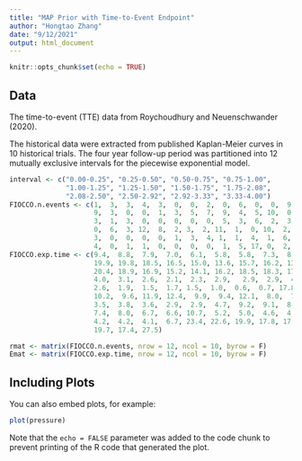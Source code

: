 ```yaml
---
title: "MAP Prior with Time-to-Event Endpoint"
author: "Hongtao Zhang"
date: "9/12/2021"
output: html_document
---
```


```r
knitr::opts_chunk$set(echo = TRUE)
```

## Data

The time-to-event (TTE) data from Roychoudhury and Neuenschwander (2020). 

The historical data were extracted from published Kaplan-Meier curves in 10 historical trials. The four year follow-up period was partitioned into 12 mutually exclusive intervals for the piecewise exponential model. 

```r
interval <- c("0.00-0.25", "0.25-0.50", "0.50-0.75", "0.75-1.00",
              "1.00-1.25", "1.25-1.50", "1.50-1.75", "1.75-2.08",
              "2.08-2.50", "2.50-2.92", "2.92-3.33", "3.33-4.00")
FIOCCO.n.events <- c(1,  3,  3,  4,  3,  0,  0,  2,  0,  6,  0,  0,  9,  1,  0, 10,  6,  6,  5,  9,
                     9,  3,  0,  0,  1,  3,  5,  7,  9,  4,  5, 10,  0,  0,  3,  7,  1,  2,  2,  4, 
                     3,  1,  3,  0,  0,  0,  0,  0,  5,  3,  6,  2,  3,  3,  0,  2,  1,  1,  1,  0, 
                     0,  6,  3, 12,  8,  2, 3,  2, 11,  1,  0, 10,  2,  2,  5,  3,  3,  3,  2,  3, 
                     3,  0,  0,  0,  0,  1,  3,  4, 1,  1,  4,  1,  6,  0,  0,  0,  2,  0,  3,  1, 
                     4,  0,  1,  1,  0,  0,  0,  0,  1,  5, 17, 0,  2,  7,  8,  4,  0,  6,  2,  0)
FIOCCO.exp.time <- c(9.4,  8.8,  7.9,  7.0,  6.1,  5.8,  5.8,  7.3,  8.8,  7.6,  6.2, 10.0, 21.1, 
                     19.9, 19.8, 18.5, 16.5, 15.0, 13.6, 15.7, 16.2, 13.6, 12.5, 20.1, 21.9, 21.4, 
                     20.4, 18.9, 16.9, 15.2, 14.1, 16.2, 18.5, 18.3, 17.0, 24.5,  5.6,  5.2,  4.8, 
                     4.0,  3.1,  2.6,  2.1,  2.3,  2.9,   2.9,  2.9,  4.7,  6.4,  5.4,  4.2,  3.2, 
                     2.6,  1.9,  1.5,  1.7, 1.5,  1.0,  0.6,  0.7, 17.8, 17.0, 15.9, 14.0, 11.5, 
                     10.2,  9.6, 11.9, 12.4,  9.9,  9.4, 12.1,  8.0,  7.5,  6.6,  5.6,  4.9,  4.1, 
                     3.5,  3.8,  3.6,  2.9,  2.9,  4.7,  9.2,  9.1,  8.6,  7.8,  7.1,  6.9,  6.2,  
                     7.4,  8.0,  6.7,  6.6, 10.7,  5.2,  5.0,  4.6,  4.1,  3.5,  3.0,  2.9,  3.5, 
                     4.2,  4.2,  4.1,  6.7, 23.4, 22.6, 19.9, 17.8, 17.5, 16.4, 14.5, 17.2, 21.0, 
                     19.7, 17.4, 27.5)

rmat <- matrix(FIOCCO.n.events, nrow = 12, ncol = 10, byrow = F)
Emat <- matrix(FIOCCO.exp.time, nrow = 12, ncol = 10, byrow = F)
```

## Including Plots

You can also embed plots, for example:

```r
plot(pressure)
```

Note that the `echo = FALSE` parameter was added to the code chunk to prevent printing of the R code that generated the plot.
